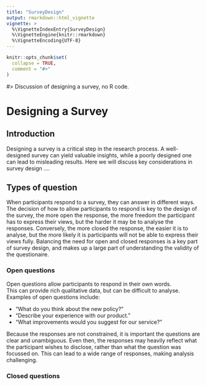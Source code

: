 ```yaml
---
title: "SurveyDesign"
output: rmarkdown::html_vignette
vignette: >
  %\VignetteIndexEntry{SurveyDesign}
  %\VignetteEngine{knitr::rmarkdown}
  %\VignetteEncoding{UTF-8}
---
```


```r
knitr::opts_chunk$set(
  collapse = TRUE,
  comment = "#>"
)
```

#> Discussion of designing a survey, no R code.

# Designing a Survey

## Introduction


Designing a survey is a critical step in the research process. A well-designed survey can yield valuable insights, while a poorly designed one can lead to misleading results. Here we will discuss key considerations in survey design ....

## Types of question

When participants respond to a survey, they can answer in different ways. 
The decision of how to allow participants to respond is key to the design of the survey, 
the more open the response, the more freedom the participant has to express their views,
but the harder it may be to analyse the responses.  Conversely, the more closed the response, the easier it is to analyse, but the more likely it is participants will not be able to express their views fully.
Balancing the need for open and closed responses is a key part of survey design, and 
makes up a large part of understanding the validity of the questionaire.

### Open questions

Open questions allow participants to respond in their own words.  
This can provide rich qualitative data, but can be difficult to analyse.
Examples of open questions include:

- "What do you think about the new policy?"
- "Describe your experience with our product."
- "What improvements would you suggest for our service?"

Because the responses are not constrained, it is important the questions are clear and unambiguous.
Even then, the responses may heavily reflect what the participant wishes to disclose, rather than what the question was focussed on.
This can lead to a wide range of responses, making analysis challenging.

### Closed questions




